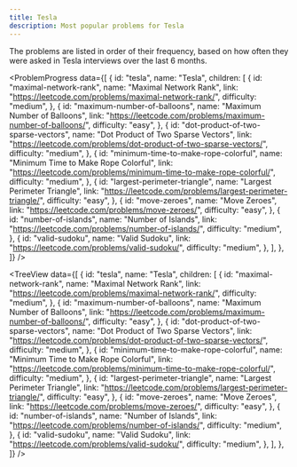 ```yaml
---
title: Tesla
description: Most popular problems for Tesla
---
```


<Note type="note" title="Note">
The problems are listed in order of their frequency, based on how often they were asked in Tesla interviews over the last 6 months.
</Note>

<ProblemProgress
  data={[
    {
      id: "tesla",
      name: "Tesla",
      children: [
        {
          id: "maximal-network-rank",
          name: "Maximal Network Rank",
          link: "https://leetcode.com/problems/maximal-network-rank/",
          difficulty: "medium",
        },
        {
          id: "maximum-number-of-balloons",
          name: "Maximum Number of Balloons",
          link: "https://leetcode.com/problems/maximum-number-of-balloons/",
          difficulty: "easy",
        },
        {
          id: "dot-product-of-two-sparse-vectors",
          name: "Dot Product of Two Sparse Vectors",
          link: "https://leetcode.com/problems/dot-product-of-two-sparse-vectors/",
          difficulty: "medium",
        },
        {
          id: "minimum-time-to-make-rope-colorful",
          name: "Minimum Time to Make Rope Colorful",
          link: "https://leetcode.com/problems/minimum-time-to-make-rope-colorful/",
          difficulty: "medium",
        },
        {
          id: "largest-perimeter-triangle",
          name: "Largest Perimeter Triangle",
          link: "https://leetcode.com/problems/largest-perimeter-triangle/",
          difficulty: "easy",
        },
        {
          id: "move-zeroes",
          name: "Move Zeroes",
          link: "https://leetcode.com/problems/move-zeroes/",
          difficulty: "easy",
        },
        {
          id: "number-of-islands",
          name: "Number of Islands",
          link: "https://leetcode.com/problems/number-of-islands/",
          difficulty: "medium",
        },
        {
          id: "valid-sudoku",
          name: "Valid Sudoku",
          link: "https://leetcode.com/problems/valid-sudoku/",
          difficulty: "medium",
        },
      ],
    },
  ]}
/>

<TreeView
  data={[
    {
      id: "tesla",
      name: "Tesla",
      children: [
        {
          id: "maximal-network-rank",
          name: "Maximal Network Rank",
          link: "https://leetcode.com/problems/maximal-network-rank/",
          difficulty: "medium",
        },
        {
          id: "maximum-number-of-balloons",
          name: "Maximum Number of Balloons",
          link: "https://leetcode.com/problems/maximum-number-of-balloons/",
          difficulty: "easy",
        },
        {
          id: "dot-product-of-two-sparse-vectors",
          name: "Dot Product of Two Sparse Vectors",
          link: "https://leetcode.com/problems/dot-product-of-two-sparse-vectors/",
          difficulty: "medium",
        },
        {
          id: "minimum-time-to-make-rope-colorful",
          name: "Minimum Time to Make Rope Colorful",
          link: "https://leetcode.com/problems/minimum-time-to-make-rope-colorful/",
          difficulty: "medium",
        },
        {
          id: "largest-perimeter-triangle",
          name: "Largest Perimeter Triangle",
          link: "https://leetcode.com/problems/largest-perimeter-triangle/",
          difficulty: "easy",
        },
        {
          id: "move-zeroes",
          name: "Move Zeroes",
          link: "https://leetcode.com/problems/move-zeroes/",
          difficulty: "easy",
        },
        {
          id: "number-of-islands",
          name: "Number of Islands",
          link: "https://leetcode.com/problems/number-of-islands/",
          difficulty: "medium",
        },
        {
          id: "valid-sudoku",
          name: "Valid Sudoku",
          link: "https://leetcode.com/problems/valid-sudoku/",
          difficulty: "medium",
        },
      ],
    },
  ]}
/>
